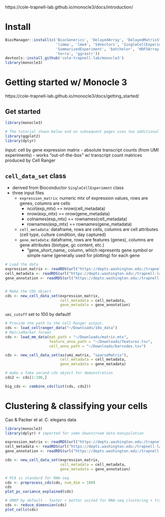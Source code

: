 

https://cole-trapnell-lab.github.io/monocle3/docs/introduction/

# Install

```r
BiocManager::install(c('BiocGenerics', 'DelayedArray', 'DelayedMatrixStats',
                       'limma', 'lme4', 'S4Vectors', 'SingleCellExperiment',
                       'SummarizedExperiment', 'batchelor', 'HDF5Array',
                       'terra', 'ggrastr'))
devtools::install_github('cole-trapnell-lab/monocle3')
library(monocle3)
```

# Getting started w/ Monocle 3
https://cole-trapnell-lab.github.io/monocle3/docs/getting_started/

## Get started

```r
library(monocle3)

# The tutorial shown below and on subsequent pages uses two additional packages:
library(ggplot2)
library(dplyr)
```

Input: cell by gene expression matrix
- absolute transcript counts (from UMI experiments)
- works "out-of-the-box" w/ transcript count matrices produced by Cell Ranger

## `cell_data_set` class
- derived from Bioconductor `SingleCellExperiment` class
- three input files
  - `expression_matrix`: numeric mtx of expression values, rows are genes, columns are cells
    - ncol(exp_mtx) == nrow(cell_metadata)
    - nrow(exp_mtx) == nrow(gene_metadata)
    - colnames(exp_mtx) == rownames(cell_metadata)
    - rownames(exp_mtx) == rownames(gene_metadata)
  - `cell_metadata`: dataframe, rows are cells, columns are cell attributes (cell type, culture condition, day captured)
  - `gene_metadata`: dataframe, rows are features (genes), columns are gene attributes (biotype, gc content, etc.)
    - "gene_short_name_ column, which represents gene symbol or simple name (generally used for plotting) for each gene

```r
# Load the data
expression_matrix <- readRDS(url("https://depts.washington.edu:/trapnell-lab/software/monocle3/celegans/data/cao_l2_expression.rds"))
cell_metadata <- readRDS(url("https://depts.washington.edu:/trapnell-lab/software/monocle3/celegans/data/cao_l2_colData.rds"))
gene_annotation <- readRDS(url("https://depts.washington.edu:/trapnell-lab/software/monocle3/celegans/data/cao_l2_rowData.rds"))


# Make the CDS object
cds <- new_cell_data_set(expression_matrix,
                         cell_metadata = cell_metadata,
                         gene_metadata = gene_annotation)
```

`umi_cutoff` set to 100 by default!
```r
# Provide the path to the Cell Ranger output.
cds <- load_cellranger_data("~/Downloads/10x_data")
# MatrixMarket format
cds <- load_mm_data(mat_path = "~/Downloads/matrix.mtx", 
                    feature_anno_path = "~/Downloads/features.tsv", 
                    cell_anno_path = "~/Downloads/barcodes.tsv")
```

```r
cds <- new_cell_data_set(as(umi_matrix, "sparseMatrix"),
                         cell_metadata = cell_metadata,
                         gene_metadata = gene_metadata)
```

```r
# make a fake second cds object for demonstration
cds2 <- cds[1:100,]

big_cds <- combine_cds(list(cds, cds2))
```

# Clustering & classifying your cells

Cao & Packer et al. C. elegans data
```r
library(monocle3)
library(dplyr) # imported for some downstream data manipulation

expression_matrix <- readRDS(url("https://depts.washington.edu:/trapnell-lab/software/monocle3/celegans/data/cao_l2_expression.rds"))
cell_metadata <- readRDS(url("https://depts.washington.edu:/trapnell-lab/software/monocle3/celegans/data/cao_l2_colData.rds"))
gene_annotation <- readRDS(url("https://depts.washington.edu:/trapnell-lab/software/monocle3/celegans/data/cao_l2_rowData.rds"))

cds <- new_cell_data_set(expression_matrix,
                         cell_metadata = cell_metadata,
                         gene_metadata = gene_annotation)
```

```r
# PCA is standard for RNA-seq
cds <- preprocess_cds(cds, num_dim = 100)
cds
plot_pc_variance_explained(cds)
```

```r
# UMAP by default - faster + better suited for RNA-seq clustering + trajectory analysis
cds <- reduce_dimension(cds)
plot_cells(cds)
```




